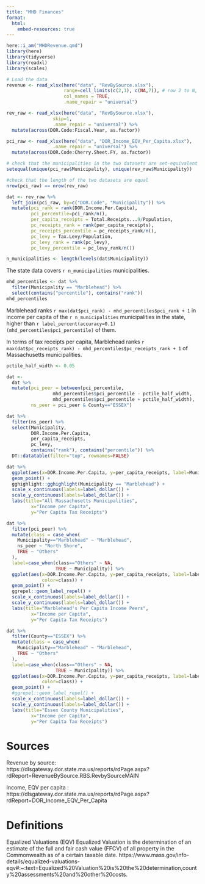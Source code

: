 ```yaml
---
title: "MHD Finances"
format: 
  html:
    embed-resources: true
---
```


```r
here::i_am("MHDRevenue.qmd")
library(here)
library(tidyverse)
library(readxl)
library(scales)
```

```r
# Load the data
revenue <- read_xlsx(here("data", "RevBySource.xlsx"),
                     range=cell_limits(c(2,1), c(NA,7)), # row 2 to N, cols A to G
                     col_names = TRUE,
                     .name_repair = "universal")

rev_raw <- read_xlsx(here("data", "RevBySource.xlsx"),
                 skip=1,
                 .name_repair = "universal") %>%
  mutate(across(DOR.Code:Fiscal.Year, as.factor))

pci_raw <- read_xlsx(here("data", "DOR_Income_EQV_Per_Capita.xlsx"),
                 .name_repair = "universal") %>%
  mutate(across(DOR.Code:Cherry.Sheet.FY, as.factor))
```

```r
# check that the municipalities in the two datasets are set-equivalent
setequal(unique(pci_raw$Municipality), unique(rev_raw$Municipality))
```

```r
#check that the length of the two datasets are equal
nrow(pci_raw) == nrow(rev_raw)
```



```r
dat <- rev_raw %>%
  left_join(pci_raw, by=c("DOR.Code", "Municipality")) %>%
  mutate(pci_rank = rank(DOR.Income.Per.Capita),
         pci_percentile=pci_rank/n(),
         per_capita_receipts = Total.Receipts...9/Population,
         pc_receipts_rank = rank(per_capita_receipts),
         pc_receipts_percentile = pc_receipts_rank/n(),
         pc_levy = Tax.Levy/Population,
         pc_levy_rank = rank(pc_levy),
         pc_levy_percentile = pc_levy_rank/n())
```

```r
n_municipalities <- length(levels(dat$Municipality))
```

The state data covers `r n_municipalities` municipalities.




```r
mhd_percentiles <- dat %>%
  filter(Municipality == "Marblehead") %>%
  select(contains("percentile"), contains("rank"))
mhd_percentiles
```

Marblehead ranks
`r max(dat$pci_rank) - mhd_percentiles$pci_rank + 1` 
in income per capita of the `r n_municipalities` municipalities in the state, higher than `r label_percent(accuracy=0.1)(mhd_percentiles$pci_percentile)` of them.

In terms of tax receipts per capita, Marblehead ranks
`r max(dat$pc_receipts_rank) - mhd_percentiles$pc_receipts_rank + 1` of Massachusetts municipalities.

```r
pctile_half_width <- 0.05

dat <-
  dat %>%
  mutate(pci_peer = between(pci_percentile,
                 mhd_percentiles$pci_percentile - pctile_half_width,
                 mhd_percentiles$pci_percentile + pctile_half_width),
         ns_peer = pci_peer & County=="ESSEX")
```

```r
dat %>%
  filter(ns_peer) %>%
  select(Municipality, 
         DOR.Income.Per.Capita,
         per_capita_receipts,
         pc_levy,
         contains("rank"), contains("percentile")) %>%
  DT::datatable(filter="top", rownames=FALSE)
```



```r
dat %>%
  ggplot(aes(x=DOR.Income.Per.Capita, y=per_capita_receipts, label=Municipality)) +
  geom_point() +
  gghighlight::gghighlight(Municipality == "Marblehead") +
  scale_x_continuous(labels=label_dollar()) +
  scale_y_continuous(labels=label_dollar()) +
  labs(title="All Massachusetts Municipalities",
         x="Income per Capita",
         y="Per Capita Tax Receipts")
```

```r
dat %>%
  filter(pci_peer) %>%
  mutate(class = case_when(
    Municipality=="Marblehead" ~ "Marblehead",
    ns_peer ~ "North Shore",
    TRUE ~ "Others"
  ),
  label=case_when(class=="Others" ~ NA,
                  TRUE ~ Municipality)) %>%
  ggplot(aes(x=DOR.Income.Per.Capita, y=per_capita_receipts, label=label,
             color=class)) +
  geom_point() +
  ggrepel::geom_label_repel() +
  scale_x_continuous(labels=label_dollar()) +
  scale_y_continuous(labels=label_dollar()) +
  labs(title="Marblehead's Per Capita Income Peers",
         x="Income per Capita",
         y="Per Capita Tax Receipts")
```


```r
dat %>%
  filter(County=="ESSEX") %>%
  mutate(class = case_when(
    Municipality=="Marblehead" ~ "Marblehead",
    TRUE ~ "Others"
  ),
  label=case_when(class=="Others" ~ NA,
                  TRUE ~ Municipality)) %>%
  ggplot(aes(x=DOR.Income.Per.Capita, y=per_capita_receipts, label=label,
             color=class)) +
  geom_point() +
  #ggrepel::geom_label_repel() +
  scale_x_continuous(labels=label_dollar()) +
  scale_y_continuous(labels=label_dollar()) +
  labs(title="Essex County Municipalities",
         x="Income per Capita",
         y="Per Capita Tax Receipts")
```


# Sources
Revenue by source: https://dlsgateway.dor.state.ma.us/reports/rdPage.aspx?rdReport=RevenueBySource.RBS.RevbySourceMAIN

Income, EQV per capita : https://dlsgateway.dor.state.ma.us/reports/rdPage.aspx?rdReport=DOR_Income_EQV_Per_Capita

# Definitions
Equalized Valuations (EQV)
Equalized Valuation is the determination of an estimate of the full and fair cash value (FFCV) of all property in the Commonwealth as of a certain taxable date.
https://www.mass.gov/info-details/equalized-valuations-eqv#:~:text=Equalized%20Valuation%20is%20the%20determination,county%20assessments%20and%20other%20costs.
